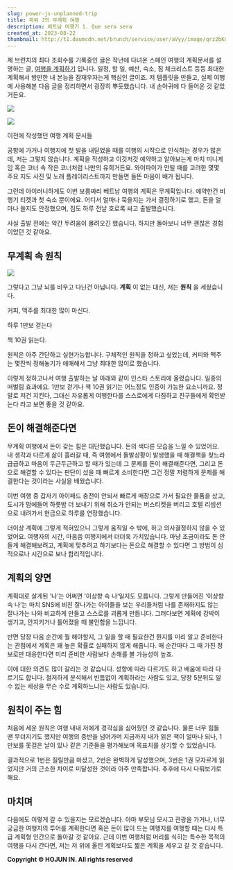 ```yaml
---
slug: power-js-unplanned-trip
title: 파워 J의 무계획 여행
description: 베트남 여행기 1. Que sera sera
created_at: 2023-08-22
thumbnail: http://t1.daumcdn.net/brunch/service/user/aVyy/image/qrz2bKoeSx0J6KH_udqWVFZwgU4.jpeg
---
```


제 브런치의 최다 조회수를 기록중인 글은 작년에 다녀온 스페인 여행의 계획문서를 설명하는 글, [여행을
계획하기](https://brunch.co.kr/@dlsghwns/18) 입니다. 일정, 할 일, 예산, 숙소, 짐 체크리스트 등등 최대한
계획해서 방만한 내 본능을 잠재우자는게 핵심인 글이죠. 저 템플릿을 만들고, 실제 여행에 사용해본 다음 글을 정리하면서 굉장히 뿌듯했습니다.
내 손아귀에 다 들어온 것 같았거든요.

![](http://t1.daumcdn.net/brunch/service/user/aVyy/image/mN03PE3qMG7Y9eDkBXq-XRsyVo0.png)

![](http://t1.daumcdn.net/brunch/service/user/aVyy/image/hHDDw5fR7GEYDQAOgPc8hjalYoA.png)

이전에 작성했던 여행 계획 문서들

공항에 가거나 여행지에 첫 발을 내딛었을 때를 여행의 시작으로 인식하는 경우가 많은데, 저는 그렇지 않습니다. 계획을 작성하고 이것저것
예약하고 알아보는게 마치 미니게임 혹은 코너 속 작은 코너처럼 나만의 유희거든요. 와이파이가 안될 때를 고려한 몇몇 주요 지도 사진 및 노래
플레이리스트까지 만들면 들뜬 마음이 배가 됩니다.

그런데 아이러니하게도 이번 보름짜리 베트남 여행의 계획은 무계획입니다. 예약한건 비행기 티켓과 첫 숙소 뿐이에요. 어디서 얼마나 묵을지는
가서 결정하기로 했고, 돈을 얼마나 쓸지도 안정했으며, 짐도 하루 전날 호로록 싸고 출발했습니다.

사실 출발 전에는 약간 두려움이 몰려오긴 했습니다. 하지만 돌아보니 너무 괜찮은 경험이었던 것 같아요.

## 무계획 속 원칙

![](http://t1.daumcdn.net/brunch/service/user/aVyy/image/mvDZ814a2StWxi_cYn72OL8ieTI.jpeg)

그렇다고 그냥 뇌를 비우고 다닌건 아닙니다. **계획** 이 없는 대신, 저는 **원칙** 을 세웠습니다.

커피, 맥주를 최대한 많이 마신다.

하루 1만보 걷는다

책 10권 읽는다.

원칙은 아주 간단하고 실현가능합니다. 구체적인 원칙을 정하고 싶었는데, 커피와 맥주는 몇잔씩 정해놓기가 애매해서 그냥 최대한 많이로
했습니다.

이렇게 정하고나서 여행 출발하는 날 아래와 같이 인스타 스토리에 올렸습니다. 일종의 떠벌림 효과에요. 1만보 걷기나 책 10권 읽기는
어느정도 인증이 가능한 요소니까요. 정말로 저건 지킨다, 그대신 자유롭게 여행한다를 스스로에게 다짐하고 친구들에게 확인받는다 라고 보면 좋을
것 같아요.

## 돈이 해결해준다면

무계획 여행에서 돈이 갖는 힘은 대단했습니다. 돈의 색다른 모습을 느낄 수 있었어요. 내 생각과 다르게 삶이 흘러갈 때, 즉 여행에서
돌발상황이 발생했을 때 해결책을 찾느라 급급하고 마음이 두근두근하고 할 때가 있는데 그 문제를 돈이 해결해준다면, 그리고 돈으로 해결할 수
있다는 판단이 섰을 때 빠르게 소비한다면 그건 정말 저렴하게 문제를 해결한다는 것이라는 사실을 배웠습니다.

이번 여행 중 갑자기 아이패드 충전이 안되서 빠르게 매장으로 가서 필요한 물품을 샀고, 도시가 맘에들어 하룻밤 더 보내기 위해 취소가 안되는
버스티켓을 버리고 호텔 리셉션으로 내려가서 현금으로 하루를 연장했습니다.

더이상 계획에 그렇게 적혀있으니 그렇게 움직일 수 밖에, 하고 의사결정하지 않을 수 있었어요. 여행자의 시간, 마음씀 여행지에서 더더욱
가치있습니다. 마냥 조금이라도 돈 안들게 해결해보려고, 계획에 맞추려고 하기보다는 돈으로 해결할 수 있다면 그 방법이 심적으로나 시간으로
보나 합리적입니다.

## 계획의 양면

계획대로 살게된 ’나‘는 어쩌면 ’이상향 속 나‘일지도 모릅니다. 그렇게 만들어진 ‘이상향 속 나’는 마치 SNS에 비친 잘나가는 아이들을
보는 우리들처럼 나를 존재하지도 않는 잘나가는 나와 비교하게 만들고 스스로를 괴롭게 만듭니다. 그러다보면 계획에 강박이 생기고, 안지키거나
틀어졌을 때 불안함을 느낍니다.

반면 당장 다음 순간에 뭘 해야할지, 그 일을 할 때 필요한건 뭔지를 미리 알고 준비한다는 관점에서 계획은 꽤 높은 확률로 실패하지 않게
해줍니다. 매 순간마다 그 때 가진 정보로만 대응한다면 미리 준비한 사람보다 손해를 볼 가능성이 높죠.

이에 대한 의견도 많이 갈리는 것 같습니다. 성향에 따라 다르기도 하고 배움에 따라 다르기도 합니다. 철저하게 분석해서 빈틈없이 계획하라는
사람도 있고, 당장 5분뒤도 알 수 없는 세상을 무슨 수로 계획하느냐는 사람도 있습니다.

## 원칙이 주는 힘

처음에 세운 원칙은 여행 내내 저에게 경각심을 심어줬던 것 같습니다. 물론 너무 힘들 땐 무뎌지기도 했지만 여행의 중반을 넘어가며 지금까지
내가 읽은 책이 얼마나 되나, 1만보를 못걸은 날이 있나 같은 기준들을 평가해보며 목표치를 상기할 수 있었습니다.

결과적으로 1번은 질릴만큼 마셨고, 2번은 완벽하게 달성했으며, 3번은 1권 모자르게 읽었지만 거의 근소한 차이로 미달성한 것이라 아주
만족합니다. 추후에 다시 다뤄보기로 해요.

## 마치며

다음에도 이렇게 갈 수 있을지는 모르겠습니다. 아마 부모님 모시고 관광을 가거나, 너무 궁금한 여행지의 투어를 계획한다면 혹은 돈이 많이
드는 여행지를 여행할 때는 다시 특급 계획형 인간으로 돌아갈 것 같아요. 근데 이번 여행처럼 머리를 식히는 특수한 목적의 여행을 다시
간다면, 저는 저 위에 올린 계획보다도 짧은 계획을 세우고 갈 것 같습니다.

**Copyright © HOJUN IN. All rights reserved**
